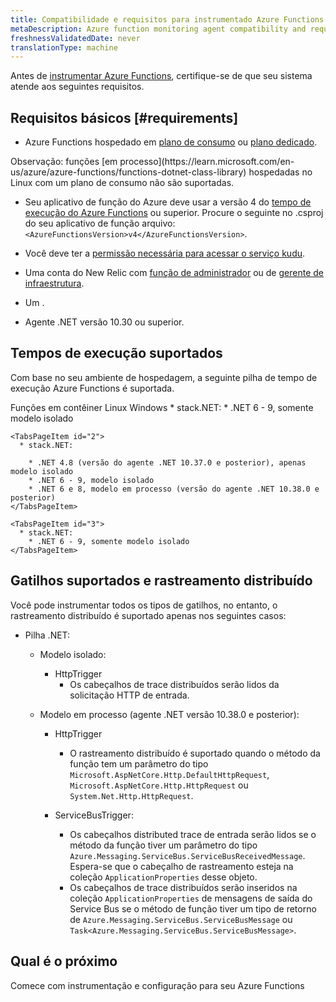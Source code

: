 ```yaml
---
title: Compatibilidade e requisitos para instrumentado Azure Functions
metaDescription: Azure function monitoring agent compatibility and requirements.
freshnessValidatedDate: never
translationType: machine
---
```


Antes de [instrumentar Azure Functions](/docs/serverless-function-monitoring/azure-function-monitoring/install-serverless-azure-monitoring/), certifique-se de que seu sistema atende aos seguintes requisitos.

## Requisitos básicos [#requirements]

* Azure Functions hospedado em [plano de consumo](https://learn.microsoft.com/en-us/azure/azure-functions/consumption-plan) ou [plano dedicado](https://learn.microsoft.com/en-us/azure/azure-functions/dedicated-plan).

<Callout variant="important">
  Observação: funções [em processo](https://learn.microsoft.com/en-us/azure/azure-functions/functions-dotnet-class-library) hospedadas no Linux com um plano de consumo não são suportadas.
</Callout>

* Seu aplicativo de função do Azure deve usar a versão 4 do [tempo de execução do Azure Functions](https://learn.microsoft.com/en-us/azure/azure-functions/functions-versions) ou superior. Procure o seguinte no .csproj do seu aplicativo de função arquivo: `<AzureFunctionsVersion>v4</AzureFunctionsVersion>`.

* Você deve ter a [permissão necessária para acessar o serviço kudu](https://learn.microsoft.com/en-us/azure/app-service/resources-kudu#access-kudu-for-your-app).

* Uma conta do New Relic com [função de administrador](/docs/accounts/original-accounts-billing/original-users-roles/users-roles-original-user-model/#roles) ou de [gerente de infraestrutura](/docs/accounts/original-accounts-billing/original-users-roles/users-roles-original-user-model#add-on).

* Um <InlinePopover type="userKey" />.

* Agente .NET versão 10.30 ou superior.

## Tempos de execução suportados

Com base no seu ambiente de hospedagem, a seguinte pilha de tempo de execução Azure Functions é suportada.

<Tabs>
  <TabsBar>
    <TabsBarItem id="3">Funções em contêiner</TabsBarItem> <TabsBarItem id="1">Linux</TabsBarItem> <TabsBarItem id="2">Windows</TabsBarItem>
  </TabsBar>

  <TabsPages>
    <TabsPageItem id="1">
      * stack.NET:
        * .NET 6 - 9, somente modelo isolado
    </TabsPageItem>

    <TabsPageItem id="2">
      * stack.NET:

        * .NET 4.8 (versão do agente .NET 10.37.0 e posterior), apenas modelo isolado
        * .NET 6 - 9, modelo isolado
        * .NET 6 e 8, modelo em processo (versão do agente .NET 10.38.0 e posterior)
    </TabsPageItem>

    <TabsPageItem id="3">
      * stack.NET:
        * .NET 6 - 9, somente modelo isolado
    </TabsPageItem>
  </TabsPages>
</Tabs>

## Gatilhos suportados e rastreamento distribuído

Você pode instrumentar todos os tipos de gatilhos, no entanto, o rastreamento distribuído é suportado apenas nos seguintes casos:

* Pilha .NET:

  * Modelo isolado:
    * HttpTrigger
      * Os cabeçalhos de trace distribuídos serão lidos da solicitação HTTP de entrada.

  * Modelo em processo (agente .NET versão 10.38.0 e posterior):

    * HttpTrigger
      * O rastreamento distribuído é suportado quando o método da função tem um parâmetro do tipo `Microsoft.AspNetCore.Http.DefaultHttpRequest`, `Microsoft.AspNetCore.Http.HttpRequest` ou `System.Net.Http.HttpRequest`.

    * ServiceBusTrigger:

      * Os cabeçalhos distributed trace de entrada serão lidos se o método da função tiver um parâmetro do tipo `Azure.Messaging.ServiceBus.ServiceBusReceivedMessage`. Espera-se que o cabeçalho de rastreamento esteja na coleção `ApplicationProperties` desse objeto.
      * Os cabeçalhos de trace distribuídos serão inseridos na coleção `ApplicationProperties` de mensagens de saída do Service Bus se o método de função tiver um tipo de retorno de `Azure.Messaging.ServiceBus.ServiceBusMessage` ou `Task<Azure.Messaging.ServiceBus.ServiceBusMessage>`.

## Qual é o próximo

<DocTiles>
  <DocTile title="Instalar e configurar o monitoramento do Azure Functions" path="/docs/serverless-function-monitoring/azure-function-monitoring/install-serverless-azure-monitoring">
    Comece com instrumentação e configuração para seu Azure Functions
  </DocTile>
</DocTiles>